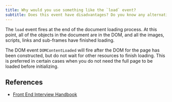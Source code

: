 ```yaml
---
title: Why would you use something like the `load` event?
subtitle: Does this event have disadvantages? Do you know any alternatives, and why would you use those?
---
```


The `load` event fires at the end of the document loading process. At this point, all of the objects in the document are in the DOM, and all the images, scripts, links and sub-frames have finished loading.

The DOM event `DOMContentLoaded` will fire after the DOM for the page has been constructed, but do not wait for other resources to finish loading. This is preferred in certain cases when you do not need the full page to be loaded before initializing.

## References

- [Front End Interview Handbook](https://www.frontendinterviewhandbook.com/javascript-questions)
